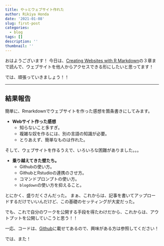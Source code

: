```yaml
---
title: やっとウェブサイト作れた
author: Rikiya Honda
date: '2021-01-08'
slug: first-post
categories:
  - blog
tags: []
description: ''
thumbnail: ''
---
```



おはようございます！
今日は、[Creating Websites with R Markdown](https://bookdown.org/yihui/blogdown/)の３章まで読んで、ウェブサイトを他人からアクセスできる形にしたいと思ってます！



では、頑張っていきましょう！！

---
## 結果報告

簡単に、Rmarkdownでウェブサイトを作った感想を箇条書きにしてみます。

* **Webサイト作った感想**
  + 知らないこと多すぎ。
  + 複雑な奴を作るには、別の言語の知識が必要。
  + とりあえず、簡単なものは作れた。  
  
  
そして、ウェブサイトを作るうえで、いろいろな困難がありました。。。　　

* **乗り越えてきた壁たち。**
  + Githubの使い方。
  + GithubとRstudioの連携のさせ方。
  + コマンドプロンプトの使い方。
  + `blogdown`の使い方を抑えること。


とにかく、盛りだくさんだった。
まぁ、これからは、記事を書いてアップロードするだけでいいんだけど、この基礎のセッティングが大変だった。

でも、これで自分のワークを公開する手段を得たわけだから、これからは、アウトプットを公開していこうと思う！！

一応、コードは、[Github](https://github.com/Ricky-s-a/blogdown_new_site3)に載せてあるので、興味がある方は参照してください！

では、また！
